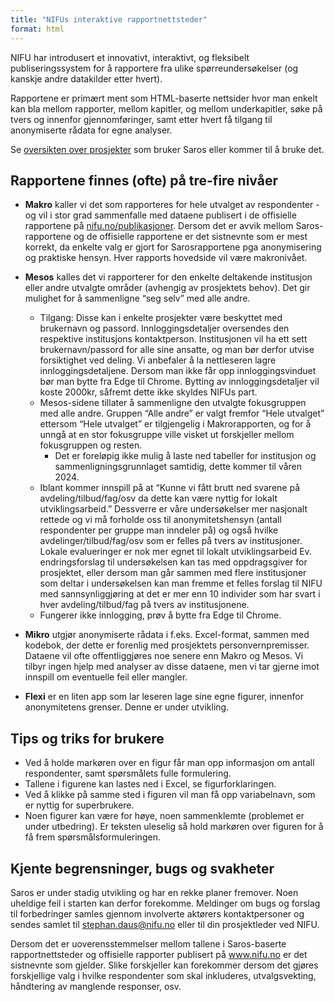 ```yaml
---
title: "NIFUs interaktive rapportnettsteder"
format: html
---
```


NIFU har introdusert et innovativt, interaktivt, og fleksibelt publiseringssystem for å rapportere fra ulike spørreundersøkelser (og kanskje andre datakilder etter hvert).

Rapportene er primært ment som HTML-baserte nettsider hvor man enkelt kan bla mellom rapporter, mellom kapitler, og mellom underkapitler, søke på tvers og innenfor gjennomføringer, samt etter hvert få tilgang til anonymiserte rådata for egne analyser.

Se [oversikten over prosjekter](Artikler/Om_Saros_systemet/30_prosjekter_som_bruker_saros.html) som bruker Saros eller kommer til å bruke det.

## Rapportene finnes (ofte) på tre-fire nivåer

-   **Makro** kaller vi det som rapporteres for hele utvalget av respondenter - og vil i stor grad sammenfalle med dataene publisert i de offisielle rapportene på [nifu.no/publikasjoner](#0). Dersom det er avvik mellom Saros-rapportene og de offisielle rapportene er det sistnevnte som er mest korrekt, da enkelte valg er gjort for Sarosrapportene pga anonymisering og praktiske hensyn. Hver rapports hovedside vil være makronivået.

-   **Mesos** kalles det vi rapporterer for den enkelte deltakende institusjon eller andre utvalgte områder (avhengig av prosjektets behov). Det gir mulighet for å sammenligne "seg selv" med alle andre.

    -   Tilgang: Disse kan i enkelte prosjekter være beskyttet med brukernavn og passord. Innloggingsdetaljer oversendes den respektive institusjons kontaktperson. Institusjonen vil ha ett sett brukernavn/passord for alle sine ansatte, og man bør derfor utvise forsiktighet ved deling. Vi anbefaler å la nettleseren lagre innloggingsdetaljene. Dersom man ikke får opp innloggingsvinduet bør man bytte fra Edge til Chrome. Bytting av innloggingsdetaljer vil koste 2000kr, såfremt dette ikke skyldes NIFUs part.
    -   Mesos-sidene tillater å sammenligne den utvalgte fokusgruppen med alle andre. Gruppen "Alle andre" er valgt fremfor "Hele utvalget" ettersom "Hele utvalget" er tilgjengelig i Makrorapporten, og for å unngå at en stor fokusgruppe ville visket ut forskjeller mellom fokusgruppen og resten.
        -   Det er foreløpig ikke mulig å laste ned tabeller for institusjon og sammenligningsgrunnlaget samtidig, dette kommer til våren 2024.
    -   Iblant kommer innspill på at "Kunne vi fått brutt ned svarene på avdeling/tilbud/fag/osv da dette kan være nyttig for lokalt utviklingsarbeid." Dessverre er våre undersøkelser mer nasjonalt rettede og vi må forholde oss til anonymitetshensyn (antall respondenter per gruppe man inndeler på) og også hvilke avdelinger/tilbud/fag/osv som er felles på tvers av institusjoner. Lokale evalueringer er nok mer egnet til lokalt utviklingsarbeid Ev. endringsforslag til undersøkelsen kan tas med oppdragsgiver for prosjektet, eller dersom man går sammen med flere institusjoner som deltar i undersøkelsen kan man fremme et felles forslag til NIFU med sannsynliggjøring at det er mer enn 10 individer som har svart i hver avdeling/tilbud/fag på tvers av institusjonene.
    -   Fungerer ikke innlogging, prøv å bytte fra Edge til Chrome.

-   **Mikro** utgjør anonymiserte rådata i f.eks. Excel-format, sammen med kodebok, der dette er forenlig med prosjektets personvernpremisser. Dataene vil ofte offentliggjøres noe senere enn Makro og Mesos. Vi tilbyr ingen hjelp med analyser av disse dataene, men vi tar gjerne imot innspill om eventuelle feil eller mangler.

-   **Flexi** er en liten app som lar leseren lage sine egne figurer, innenfor anonymitetens grenser. Denne er under utvikling.

## Tips og triks for brukere

-   Ved å holde markøren over en figur får man opp informasjon om antall respondenter, samt spørsmålets fulle formulering.
-   Tallene i figurene kan lastes ned i Excel, se figurforklaringen.
-   Ved å klikke på samme sted i figuren vil man få opp variabelnavn, som er nyttig for superbrukere.
-   Noen figurer kan være for høye, noen sammenklemte (problemet er under utbedring). Er teksten uleselig så hold markøren over figuren for å få frem spørsmålsformuleringen.

## Kjente begrensninger, bugs og svakheter

Saros er under stadig utvikling og har en rekke planer fremover. Noen uheldige feil i starten kan derfor forekomme. Meldinger om bugs og forslag til forbedringer samles gjennom involverte aktørers kontaktpersoner og sendes samlet til [stephan.daus\@nifu.no](#0) eller til din prosjektleder ved NIFU.

Dersom det er uoverensstemmelser mellom tallene i Saros-baserte rapportnettsteder og offisielle rapporter publisert på [www.nifu.no](www.nifu.no) er det sistnevnte som gjelder. Slike forskjeller kan forekommer dersom det gjøres forskjellige valg i hvilke respondenter som skal inkluderes, utvalgsvekting, håndtering av manglende responser, osv.
